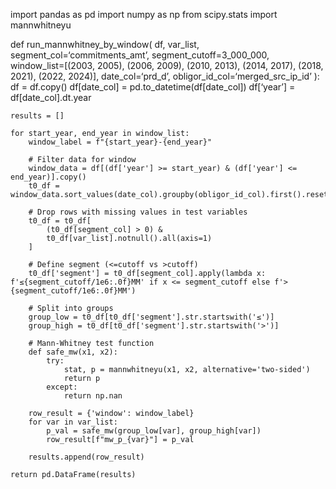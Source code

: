 import pandas as pd
import numpy as np
from scipy.stats import mannwhitneyu

def run_mannwhitney_by_window(
    df,
    var_list,
    segment_col='commitments_amt',
    segment_cutoff=3_000_000,
    window_list=[(2003, 2005), (2006, 2009), (2010, 2013), (2014, 2017), (2018, 2021), (2022, 2024)],
    date_col='prd_d',
    obligor_id_col='merged_src_ip_id'
):
    df = df.copy()
    df[date_col] = pd.to_datetime(df[date_col])
    df['year'] = df[date_col].dt.year

    results = []

    for start_year, end_year in window_list:
        window_label = f"{start_year}-{end_year}"

        # Filter data for window
        window_data = df[(df['year'] >= start_year) & (df['year'] <= end_year)].copy()
        t0_df = window_data.sort_values(date_col).groupby(obligor_id_col).first().reset_index()

        # Drop rows with missing values in test variables
        t0_df = t0_df[
            (t0_df[segment_col] > 0) &
            t0_df[var_list].notnull().all(axis=1)
        ]

        # Define segment (<=cutoff vs >cutoff)
        t0_df['segment'] = t0_df[segment_col].apply(lambda x: f'≤{segment_cutoff/1e6:.0f}MM' if x <= segment_cutoff else f'>{segment_cutoff/1e6:.0f}MM')

        # Split into groups
        group_low = t0_df[t0_df['segment'].str.startswith('≤')]
        group_high = t0_df[t0_df['segment'].str.startswith('>')]

        # Mann-Whitney test function
        def safe_mw(x1, x2):
            try:
                stat, p = mannwhitneyu(x1, x2, alternative='two-sided')
                return p
            except:
                return np.nan

        row_result = {'window': window_label}
        for var in var_list:
            p_val = safe_mw(group_low[var], group_high[var])
            row_result[f"mw_p_{var}"] = p_val

        results.append(row_result)

    return pd.DataFrame(results)